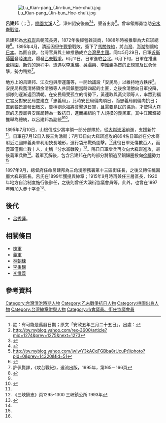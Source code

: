 [[File:Lu_Kian-pang_(Jin-bun_Hoe-chui).jpg|thumb]]

'''呂建邦'''（{{lang-nan-tw|Lū Kiàn-pang}}；{{bd|1858年|3月25日|不詳}}<ref>註：有可能是舊曆日期；原文「安政五年三月二十五日」。出處：{{cite book|title=臺灣人物誌|editor=大園市藏|year=1916|publisher=谷澤書店}}</ref>），[[桃園市|桃園]][[大溪區|大溪]]人<ref>http://tw.myblog.yahoo.com/rex-3600/article?mid=1274&prev=1275&next=1273{{dead link|date=2017年12月 |bot=InternetArchiveBot |fix-attempted=yes }}</ref>，漳州詔安後裔<ref>{{cite thesis|title=公廟與地方社會－以大溪鎮普濟堂為例（1902-2001）|author=陳建宏|publisher=國立中央大學 歷史研究所|degree=碩士|year= 2004}}</ref><ref>{{cite book|title=臺灣列紳傳|year=1916|publisher=台灣總督府}}</ref>，墾首出身<ref>http://tw.myblog.yahoo.com/jw!wY3kACqTGBba8rUcuPt1/photo?pid=0&prev=14320&fid=51{{dead link|date=2018年2月 |bot=InternetArchiveBot |fix-attempted=yes }}</ref>。曾率領鄉勇協助[[分水崙戰役|分水崙戰役]]。

呂建邦為[[大嵙崁|大嵙崁]]呂朝茂長男，1872年後經營雜貨商，1888年時被推舉為大嵙崁總理<ref name="taikeishi">{{cite book|title=大溪誌|year=1944|publisher=大溪郡役所}}</ref>。1895年4月，清廷因[[甲午戰爭|甲午戰爭]]戰敗，簽下了[[馬關條約|馬關條約]]，將[[台灣|台灣]]、[[澎湖縣|澎湖]]割讓給[[日本|日本]]。為圖自救，台灣官員與士紳推動成立[[台灣民主國|台灣民主國]]。同年5月29日，日軍[[近衛師團|近衛師團]]登陸[[澳底|澳底]]，爆發[[乙未戰爭|乙未戰爭]]。6月11日，日軍進駐[[台北|台北]]。6月下旬，日軍在推進至[[桃園市|桃園]]、[[新竹市|新竹]]的過程中，遭遇以[[李秉瑞|李秉瑞]]、[[吳湯興|吳湯興]]、[[李惟義|李惟義]]為首的正規軍及民勇伏擊，勢力稍挫<ref name="gongtai">許佩賢譯，《攻台戰紀》，遠流出版，1995年，第165－166頁</ref>。

地方上的呂建邦、江次包與廖運藩等，一開始議設「安民局」以維持地方秩序<ref name="taiwandict">{{cite dictionary|title=江國輝|dictionary=線上台灣歷史辭典|year=2005|publisher=遠流出版事業/智慧藏學習科技|author=吳文星}}</ref>。安民局與舊清將領余清勝等人共同鎮壓當時四起的土匪，之後余清勝向日軍投降，部隊則逐漸返回清朝。在安民局受孤立的情勢下，黃連取與黃尖頭等人，率眾到福仁宮反對安民局並建立「忠義局」，此時安民局偏向順日，而忠義局則偏向抗日；直到[[黎景嵩|黎景嵩]]發出檄文，告稱劉永福將會擊退日軍，且需要島民的協助，才使得大嵙崁的忠義局與安民局轉為一致抗日，進而編組約千人規模的義民軍，其中江國輝被推舉為總統，以呂建邦為副統<ref name="taiwandict"/><ref name="wu2010">{{cite thesis|title=乙未戰役中桃竹苗客家人抗日運動之研究|author=吳昭英|year=2010|degree=碩士|publisher=國立政治大學日本語文學系}}</ref>。

1895年7月10日，山根信成少將率領一部分部隊於，從[[大嵙崁溪|大嵙崁溪]]前進，支援新竹<ref name="gongtai"/>。日軍在7月12日入侵三角湧街；7月13日向大嵙崁進攻的894名日軍於在分水崙附近江國輝義勇軍利用狹長地形，進行袋形戰術圍擊。<ref name="1295-1300">《三峽鎮志》頁1295-1300 三峽鎮公所 1993年</ref>此役日軍死傷數百人，而義軍僅傷亡數十人，史稱「分水崙戰役」<ref name="劉陳">{{Cite web |url=http://awk.caes.tpc.edu.tw/special/00%E8%B3%87%E6%96%99%E5%88%86%E4%BA%AB/%E4%B8%89%E8%A7%92%E6%B9%A7%E8%AC%9B%E5%8F%A4PDF%E6%AA%94/A5-%E4%B8%89%E5%B3%BD%E6%8A%97%E6%97%A5%E8%A1%80%E6%B7%9A%E5%8F%B2.pdf |title=劉文章、陳釗浩，《三峽抗日血淚史》 |accessdate=2010-12-13 |archive-date=2009-09-20 |archive-url=https://web.archive.org/web/20090920083458/http://awk.caes.tpc.edu.tw/special/00%E8%B3%87%E6%96%99%E5%88%86%E4%BA%AB/%E4%B8%89%E8%A7%92%E6%B9%A7%E8%AC%9B%E5%8F%A4PDF%E6%AA%94/A5-%E4%B8%89%E5%B3%BD%E6%8A%97%E6%97%A5%E8%A1%80%E6%B7%9A%E5%8F%B2.pdf |dead-url=yes }}</ref>。隔日日軍增兵再次向大嵙崁進攻，最後義軍兵敗<ref name="taiwandict"/>。義軍瓦解後，包含呂建邦在內的部分將領逃至銅鑼圈投向[[徐驤|徐驤]]勢力<ref name="wu2010"/>

1897年9月，總督府任命呂建邦為三角湧辦務署第十三區街庄長，之後又轉任桃園廳大嵙崁區長。呂氏在1899年獲授與紳章；1915年9月時再兼任三層區長，1920年地方自治制度施行後辭任，之後則曾任大溪街協議會員等。此外，也曾在1897年時加入赤十字會<ref name="taikeishi"/>。

== 後代 ==
* [[呂秀蓮|呂秀蓮]]。

==相關條目==
*[[棟軍|棟軍]]
*[[義軍|義軍]]
*[[林朝棟|林朝棟]]
*[[李秉瑞|李秉瑞]]
*[[李惟義|李惟義]]

== 參考資料 ==
{{reflist}}

[[Category:台灣清治時期人物|Category:台灣清治時期人物]]
[[Category:乙未戰爭抗日人物|Category:乙未戰爭抗日人物]]
[[Category:桃園出身人物|Category:桃園出身人物]]
[[Category:台灣紳章附與人物|Category:台灣紳章附與人物]]
[[Category:市會議員、街庄協議會員|Category:市會議員、街庄協議會員]]
